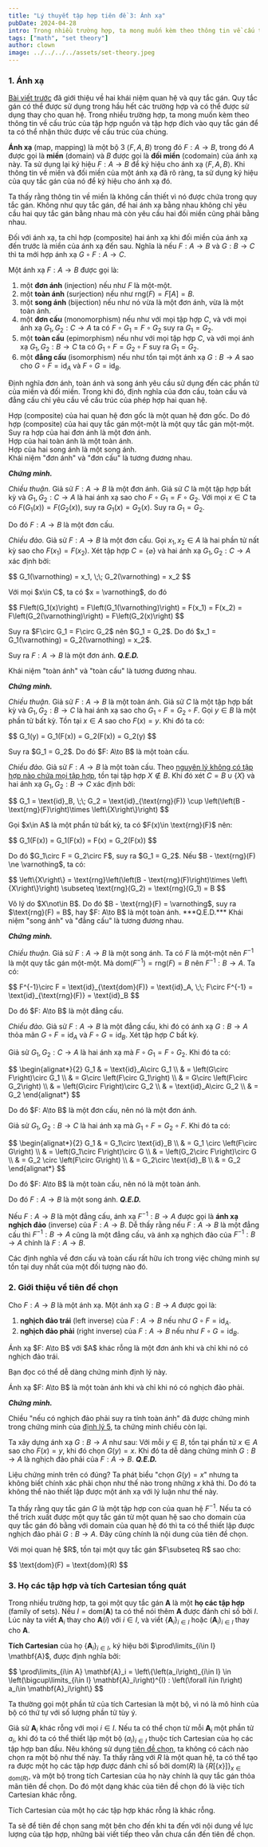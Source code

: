 ```yaml
---
title: "Lý thuyết tập hợp tiên đề 3: Ánh xạ"
pubDate: 2024-04-28
intro: Trong nhiều trường hợp, ta mong muốn kèm theo thông tin về cấu trúc của tập hợp nguồn và tập hợp đích vào quy tắc gán để có thể nhận thức được về cấu trúc của chúng. Trong lý thuyết tập hợp, khái niệm này là ánh xạ.
tags: ["math", "set theory"]
author: clown
image: ../../../../assets/set-theory.jpeg
---
```


### 1. Ánh xạ

[Bài viết trước](/blog/math/axiomatic-set-theory/relations-and-rules-of-assignment) đã giới thiệu về hai khái niệm quan hệ và quy tắc gán.
Quy tắc gán có thể được sử dụng trong hầu hết các trường hợp và có thể được sử dụng thay cho quan hệ.
Trong nhiều trường hợp, ta mong muốn kèm theo thông tin về cấu trúc của tập hợp nguồn và tập hợp đích vào quy tắc gán để ta có thể nhận thức được về cấu trúc của chúng.

**Ánh xạ** (map, mapping) là một bộ 3 $\left< F, A, B \right>$ trong đó $F: A\to B$, trong đó $A$ được gọi là **miền** (domain) và $B$ được gọi là **đối miền** (codomain) của ánh xạ này.
Ta sử dụng lại ký hiệu $F: A\to B$ để ký hiệu cho ánh xạ $\left< F, A, B \right>$.
Khi thông tin về miền và đối miền của một ánh xạ đã rõ ràng, ta sử dụng ký hiệu của quy tắc gán của nó để ký hiệu cho ánh xạ đó.

Ta thấy rằng thông tin về miền là không cần thiết vì nó được chứa trong quy tắc gán.
Không như quy tắc gán, để hai ánh xạ bằng nhau không chỉ yêu cầu hai quy tắc gán bằng nhau mà còn yêu cầu hai đối miền cũng phải bằng nhau.

Đối với ánh xạ, ta chỉ hợp (composite) hai ánh xạ khi đối miền của ánh xạ đến trước là miền của ánh xạ đến sau.
Nghĩa là nếu $F: A\to B$ và $G: B\to C$ thì ta mới hợp ánh xạ $G\circ F: A\to C$.

Một ánh xạ $F: A\to B$ được gọi là:
1. một **đơn ánh** (injection) nếu như $F$ là một-một.
2. một **toàn ánh** (surjection) nếu như $\text{rng}(F) = F[A] = B$.
3. một **song ánh** (bijection) nếu như nó vừa là một đơn ánh, vừa là một toàn ánh.
4. một **đơn cấu** (monomorphism) nếu như với mọi tập hợp $C$, và với mọi ánh xạ $G_1, G_2: C\to A$ ta có $F\circ G_1 = F\circ G_2$ suy ra $G_1 = G_2$.
5. một **toàn cấu** (epimorphism) nếu như với mọi tập hợp $C$, và với mọi ánh xạ $G_1, G_2: B\to C$ ta có $G_1\circ F = G_2\circ F$ suy ra $G_1 = G_2$.
6. một **đẳng cấu** (isomorphism) nếu như tồn tại một ánh xạ $G: B\to A$ sao cho $G\circ F = \text{id}_A$ và $F\circ G = \text{id}_B$.

Định nghĩa đơn ánh, toàn ánh và song ánh yêu cầu sử dụng đến các phần tử của miền và đối miền.
Trong khi đó, định nghĩa của đơn cấu, toàn cấu và đẳng cấu chỉ yêu cầu về cấu trúc của phép hợp hai quan hệ.

<Theorem identifier="1">
  Hợp (composite) của hai quan hệ đơn gốc là một quan hệ đơn gốc. Do đó hợp (composite) của hai quy tắc gán một-một là một quy tắc gán một-một. Suy ra hợp của hai đơn ánh là một đơn ánh.
</Theorem>

<br />

<Theorem identifier="2">
  Hợp của hai toàn ánh là một toàn ánh.
</Theorem>

<br />

<Corollary identifier="1">
  Hợp của hai song ánh là một song ánh.
</Corollary>

<br />

<Theorem identifier="3">
  Khái niệm "đơn ánh" và "đơn cấu" là tương đương nhau.
</Theorem>

***Chứng minh.***

*Chiều thuận.* Giả sử $F: A\to B$ là một đơn ánh. Giả sử $C$ là một tập hợp bất kỳ và $G_1, G_2: C\to A$ là hai ánh xạ sao cho $F\circ G_1 = F\circ G_2$.
Với mọi $x\in C$ ta có $F\left(G_1(x)\right) = F(G_2(x))$, suy ra $G_1(x) = G_2(x)$. Suy ra $G_1 = G_2$.

Do đó $F: A\to B$ là một đơn cấu.

*Chiều đảo.* Giả sử $F: A\to B$ là một đơn cấu. Gọi $x_1, x_2\in A$ là hai phần tử nất kỳ sao cho $F(x_1) = F(x_2)$.
Xét tập hợp $C = \left\{\varnothing\right\}$ và hai ánh xạ $G_1, G_2: C\to A$ xác định bởi:
<p>
$$
G_1(\varnothing) = x_1, \;\; G_2(\varnothing) = x_2
$$
</p>
Với mọi $x\in C$, ta có $x = \varnothing$, do đó
<p>
$$
F\left(G_1(x)\right) = F\left(G_1(\varnothing)\right) = F(x_1) = F(x_2) = F\left(G_2(\varnothing)\right) = F\left(G_2(x)\right)
$$
</p>
Suy ra $F\circ G_1 = F\circ G_2$ nên $G_1 = G_2$. Do đó $x_1 = G_1(\varnothing) = G_2(\varnothing) = x_2$.

Suy ra $F: A\to B$ là một đơn ánh. ***Q.E.D.***

<Theorem identifier="4">
  Khái niệm "toàn ánh" và "toàn cấu" là tương đương nhau.
</Theorem>

***Chứng minh.***

*Chiều thuận.* Giả sử $F: A\to B$ là một toàn ánh. Giả sử $C$ là một tập hợp bất kỳ và $G_1, G_2: B\to C$ là hai ánh xạ sao cho $G_1\circ F = G_2 \circ F$.
Gọi $y\in B$ là một phần tử bất kỳ. Tồn tại $x\in A$ sao cho $F(x) = y$. Khi đó ta có:
<p>
$$
G_1(y) = G_1(F(x)) = G_2(F(x)) = G_2(y)
$$
</p>
Suy ra $G_1 = G_2$. Do đó $F: A\to B$ là một toàn cấu.

*Chiều đảo.* Giả sử $F: A\to B$ là một toàn cấu. Theo [nguyên lý không có tập hợp nào chứa mọi tập hợp](/blog/math/axiomatic-set-theory/basic-axioms-of-set-theory#theorem-1), tồn tại tập hợp $X\not\in B$.
Khi đó xét $C = B\cup \left\{X\right\}$ và hai ánh xạ $G_1, G_2: B\to C$ xác định bởi:
<p>
$$
G_1 = \text{id}_B, \;\; G_2 = \text{id}_{\text{rng}(F)} \cup \left(\left(B - \text{rng}(F)\right)\times \left\{X\right\}\right)
$$
</p>
Gọi $x\in A$ là một phần tử bất kỳ, ta có $F(x)\in \text{rng}(F)$ nên:
<p>
$$
G_1(F(x)) = G_1(F(x)) = F(x) = G_2(F(x))
$$
</p>
Do đó $G_1\circ F = G_2\circ F$, suy ra $G_1 = G_2$. Nếu $B - \text{rng}(F) \ne \varnothing$, ta có:
<p>
$$
\left\{X\right\} = \text{rng}\left(\left(B - \text{rng}(F)\right)\times \left\{X\right\}\right) \subseteq \text{rng}(G_2) = \text{rng}(G_1) = B
$$
</p>
Vô lý do $X\not\in B$. Do đó $B - \text{rng}(F) = \varnothing$, suy ra $\text{rng}(F) = B$, hay $F: A\to B$ là một toàn ánh. ***Q.E.D.***

<Theorem identifier="5">
  Khái niệm "song ánh" và "đẳng cấu" là tương đương nhau.
</Theorem>

***Chứng minh.***

*Chiều thuận.* Giả sử $F: A\to B$ là một song ánh. Ta có $F$ là một-một nên $F^{-1}$ là một quy tắc gán một-một. Mà $\text{dom}\left(F^{-1}\right) = \text{rng}(F) = B$ nên $F^{-1}: B\to A$. Ta có:
<p>
$$
F^{-1}\circ F = \text{id}_{\text{dom}(F)} = \text{id}_A, \;\; F\circ F^{-1} = \text{id}_{\text{rng}(F)} = \text{id}_B
$$
</p>
Do đó $F: A\to B$ là một đẳng cấu.

*Chiều đảo.* Giả sử $F: A\to B$ là một đẳng cấu, khi đó có ánh xạ $G: B\to A$ thỏa mãn $G\circ F = \text{id}_A$ và $F\circ G = \text{id}_B$. Xét tập hợp $C$ bất kỳ.

Giả sử $G_1, G_2: C\to A$ là hai ánh xạ mà $F\circ G_1 = F\circ G_2$. Khi đó ta có:
<p>
$$
\begin{alignat*}{2}
  G_1 & = \text{id}_A\circ G_1 \\
  & = \left(G\circ F\right)\circ G_1 \\
  & = G\circ \left(F\circ G_1\right) \\
  & = G\circ \left(F\circ G_2\right) \\
  & = \left(G\circ F\right)\circ G_2 \\
  & = \text{id}_A\circ G_2 \\
  & = G_2
\end{alignat*}
$$
</p>
Do đó $F: A\to B$ là một đơn cấu, nên nó là một đơn ánh.

Giả sử $G_1, G_2: B\to C$ là hai ánh xạ mà $G_1\circ F = G_2\circ F$. Khi đó ta có:
<p>
$$
\begin{alignat*}{2}
  G_1 & = G_1\circ \text{id}_B \\
  & = G_1 \circ \left(F\circ G\right) \\
  & = \left(G_1\circ F\right)\circ G \\
  & = \left(G_2\circ F\right)\circ G \\
  & = G_2 \circ \left(F\circ G\right) \\
  & = G_2\circ \text{id}_B \\
  & = G_2
\end{alignat*}
$$
</p>
Do đó $F: A\to B$ là một toàn cấu, nên nó là một toàn ánh.

Do đó $F: A\to B$ là một song ánh. ***Q.E.D.***

Nếu $F: A\to B$ là một đẳng cấu, ánh xạ $F^{-1}: B\to A$ được gọi là **ánh xạ nghịch đảo** (inverse) của $F: A\to B$. 
Dễ thấy rằng nếu $F: A\to B$ là một đẳng cấu thì $F^{-1}: B\to A$ cũng là một đẳng cấu, và ánh xạ nghịch đảo của $F^{-1}: B\to A$ chính là $F: A\to B$.

Các định nghĩa về đơn cấu và toàn cấu rất hữu ích trong việc chứng minh sự tồn tại duy nhất của một đối tượng nào đó.

### 2. Giới thiệu về tiên đề chọn

Cho $F: A\to B$ là một ánh xạ. Một ánh xạ $G: B\to A$ được gọi là:
1. **nghịch đảo trái** (left inverse) của $F: A\to B$ nếu như $G\circ F = \text{id}_A$.
2. **nghịch đảo phải** (right inverse) của $F: A\to B$ nếu như $F\circ G = \text{id}_B$.

<Theorem identifier="6">
  Ánh xạ $F: A\to B$ với $A$ khác rỗng là một đơn ánh khi và chỉ khi nó có nghịch đảo trái.
</Theorem>

Bạn đọc có thể dễ dàng chứng minh định lý này.

<Theorem identifier="7">
  Ánh xạ $F: A\to B$ là một toàn ánh khi và chỉ khi nó có nghịch đảo phải.
</Theorem>

***Chứng minh.***

Chiều "nếu có nghịch đảo phải suy ra tính toàn ánh" đã được chứng minh trong chứng minh của [định lý 5](#theorem-5), ta chứng minh chiều còn lại.

Ta xây dựng ánh xạ $G: B\to A$ như sau: Với mỗi $y\in B$, tồn tại phần tử $x\in A$ sao cho $F(x) = y$, khi đó chọn $G(y) = x$.
Khi đó ta dễ dàng chứng minh $G: B\to A$ là nghịch đảo phải của $F: A\to B$. ***Q.E.D.***

Liệu chứng minh trên có đúng? Ta phát biểu "chọn $G(y) = x$" nhưng ta không biết chính xác phải chọn như thế nào trong những $x$ khả thi.
Do đó ta không thể nào thiết lập được một ánh xạ với lý luận như thế này.

Ta thấy rằng quy tắc gán $G$ là một tập hợp con của quan hệ $F^{-1}$.
Nếu ta có thể trích xuất được một quy tắc gán từ một quan hệ sao cho domain của quy tắc gán đó bằng với domain của quan hệ đó thì ta có thể thiết lập được nghịch đảo phải $G: B\to A$.
Đây cũng chính là nội dung của tiên đề chọn.

<Axiom identifier="1" name="The Axiom of Choice (1st form)">
  Với mọi quan hệ $R$, tồn tại một quy tắc gán $F\subseteq R$ sao cho:
  <p>
  $$
  \text{dom}(F) = \text{dom}(R)
  $$
  </p>
</Axiom>

### 3. Họ các tập hợp và tích Cartesian tổng quát

Trong nhiều trường hợp, ta gọi một quy tắc gán $\mathbf{A}$ là một **họ các tập hợp** (family of sets). Nếu $I = \text{dom}\left(\mathbf{A}\right)$ ta có thể nói thêm $\mathbf{A}$ được đánh chỉ số bởi $I$.
Lúc này ta viết $\mathbf{A}_i$ thay cho $\mathbf{A}(i)$ với $i\in I$, và viết $\left\{\mathbf{A}_i\right\}_{i\in I}$ hoặc $\left(\mathbf{A}_i\right)_{i\in I}$ thay cho $\mathbf{A}$.

**Tích Cartesian** của họ $\left\{\mathbf{A}_i\right\}_{i\in I}$, ký hiệu bởi $\prod\limits_{i\in I} \mathbf{A}$, được định nghĩa bởi:
<p>
$$
\prod\limits_{i\in A} \mathbf{A}_i = \left\{\left(a_i\right)_{i\in I} \in \left(\bigcup\limits_{i\in I} \mathbf{A}_i\right)^{I} : \left(\forall i\in I\right) a_i\in \mathbf{A}_i\right\}
$$
</p>
Ta thường gọi một phần tử của tích Cartesian là một bộ, vì nó là mô hình của bộ có thứ tự với số lượng phần tử tùy ý.

Giả sử $\mathbf{A}_i$ khác rỗng với mọi $i\in I$. Nếu ta có thể chọn từ mỗi $\mathbf{A}_i$ một phần tử $a_i$, khi đó ta có thể thiết lập một bộ $(a_i)_{i\in I}$ thuộc tích Cartesian của họ các tập hợp ban đầu.
Nêu không sử dụng [tiên đề chọn](#axiom-1), ta không có cách nào chọn ra một bộ như thế này.
Ta thấy rằng với $R$ là một quan hệ, ta có thể tạo ra được một họ các tập hợp được đánh chỉ số bởi $\text{dom}(R)$ là $\left\{R\left[\left\{x\right\}\right]\right\}_{x\in \text{dom}(R)}$, và một bộ trong tích Cartesian của họ này chính là quy tắc gán thỏa mãn tiên đề chọn.
Do đó một dạng khác của tiên đề chọn đó là việc tích Cartesian khác rỗng.

<Axiom identifier="2" name="The Axiom of Choice (2nd form)">
  Tích Cartesian của một họ các tập hợp khác rỗng là khác rỗng.
</Axiom>

Ta sẽ để tiên đề chọn sang một bên cho đến khi ta đến với nội dung về lực lượng của tập hợp, những bài viết tiếp theo vẫn chưa cần đến tiên đề chọn.